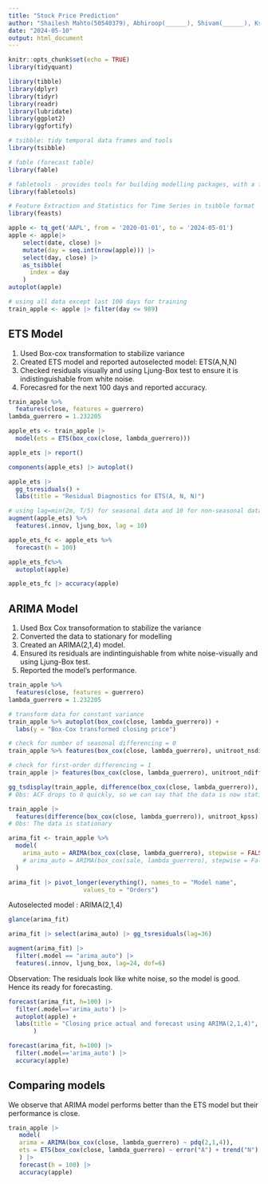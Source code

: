 ```yaml
---
title: "Stock Price Prediction"
author: "Shailesh Mahto(50540379), Abhiroop(______), Shivam(______), Kshitij(______)"
date: "2024-05-10"
output: html_document
---
```


```r
knitr::opts_chunk$set(echo = TRUE)
library(tidyquant)

library(tibble)
library(dplyr)
library(tidyr)
library(readr)
library(lubridate)
library(ggplot2)
library(ggfortify)

# tsibble: tidy temporal data frames and tools
library(tsibble)

# fable (forecast table)
library(fable)

# fabletools - provides tools for building modelling packages, with a focus on time series forecasting
library(fabletools)

# Feature Extraction and Statistics for Time Series in tsibble format
library(feasts)
```

```r
apple <- tq_get('AAPL', from = '2020-01-01', to = '2024-05-01') 
apple <- apple|>
    select(date, close) |>
    mutate(day = seq.int(nrow(apple))) |>
    select(day, close) |> 
    as_tsibble(
      index = day
    )
autoplot(apple)
```

```r
# using all data except last 100 days for training
train_apple <- apple |> filter(day <= 989)
```
## ETS Model
1. Used Box-cox transformation to stabilize variance
2. Created ETS model and reported autoselected model: ETS(A,N,N)
3. Checked residuals visually and using Ljung-Box test to ensure it is indistinguishable from white noise.
4. Forecasred for the next 100 days and reported accuracy.
```r
train_apple %>%
  features(close, features = guerrero) 
lambda_guerrero = 1.232205

apple_ets <- train_apple |>
  model(ets = ETS(box_cox(close, lambda_guerrero)))

apple_ets |> report()

components(apple_ets) |> autoplot()

apple_ets |>
  gg_tsresiduals() + 
  labs(title = "Residual Diagnostics for ETS(A, N, N)")

# using lag=min(2m, T/5) for seasonal data and 10 for non-seasonal data
augment(apple_ets) %>%
  features(.innov, ljung_box, lag = 10)

apple_ets_fc <- apple_ets %>%
  forecast(h = 100) 

apple_ets_fc%>%
  autoplot(apple)

apple_ets_fc |> accuracy(apple)

```
## ARIMA Model
1. Used Box Cox transoformation to stabilize the variance
2. Converted the data to stationary for modelling 
3. Created an ARIMA(2,1,4) model.
4. Ensured its residuals are indintinguishable from white noise-visually and using Ljung-Box test.
5. Reported the model's performance.
```r
train_apple %>%
  features(close, features = guerrero) 
lambda_guerrero = 1.232205

# transform data for constant variance
train_apple %>% autoplot(box_cox(close, lambda_guerrero)) +
  labs(y = "Box-Cox transformed closing price")

# check for number of seasonal differencing = 0
train_apple %>% features(box_cox(close, lambda_guerrero), unitroot_nsdiffs)

# check for first-order differencing = 1
train_apple |> features(box_cox(close, lambda_guerrero), unitroot_ndiffs)

gg_tsdisplay(train_apple, difference(box_cox(close, lambda_guerrero)), plot_type='partial', lag_max = 90)
# Obs: ACF drops to 0 quickly, so we can say that the data is now stationary

train_apple |>
  features(difference(box_cox(close, lambda_guerrero)), unitroot_kpss)
# Obs: The data is stationary
```


```r
arima_fit <- train_apple %>%
  model(
    arima_auto = ARIMA(box_cox(close, lambda_guerrero), stepwise = FALSE),
    # arima_auto = ARIMA(box_cox(sale, lambda_guerrero), stepwise = False, approx = False)
  )

arima_fit |> pivot_longer(everything(), names_to = "Model name",
                     values_to = "Orders")
```
Autoselected model : ARIMA(2,1,4)
```r
glance(arima_fit)

arima_fit |> select(arima_auto) |> gg_tsresiduals(lag=36)

augment(arima_fit) |>
  filter(.model == "arima_auto") |>
  features(.innov, ljung_box, lag=24, dof=6)
```
Observation: The residuals look like white noise, so the model is good. Hence its ready for forecasting.
```r
forecast(arima_fit, h=100) |>
  filter(.model=='arima_auto') |>
  autoplot(apple) +
  labs(title = "Closing price actual and forecast using ARIMA(2,1,4)",
       )

forecast(arima_fit, h=100) |>
  filter(.model=='arima_auto') |> 
  accuracy(apple)

```


## Comparing models
We observe that ARIMA model performs better than the ETS model but their performance is close. 
```r
train_apple |>
   model(
   arima = ARIMA(box_cox(close, lambda_guerrero) ~ pdq(2,1,4)),
   ets = ETS(box_cox(close, lambda_guerrero) ~ error("A") + trend("N") + season("N"))
   ) |>
   forecast(h = 100) |>
   accuracy(apple) 
```

````r

````

````r

````

````r

````

````r

````
